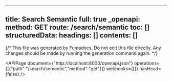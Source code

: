 <!-- AUTO-GENERATED: fumadocs-openapi (safe to overwrite) -->

---
title: Search Semantic
full: true
_openapi:
  method: GET
  route: /search/semantic
  toc: []
  structuredData:
    headings: []
    contents: []
---

{/* This file was generated by Fumadocs. Do not edit this file directly. Any changes should be made by running the generation command again. */}

<APIPage document={"http://localhost:8000/openapi.json"} operations={[{"path":"/search/semantic","method":"get"}]} webhooks={[]} hasHead={false} />